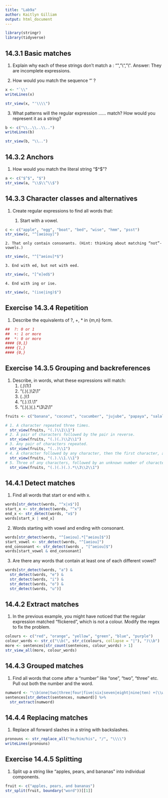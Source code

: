 ```yaml
---
title: "Lab9a"
author: Kaitlyn Gilliam 
output: html_document
---
```


```r
library(stringr)
library(tidyverse)
```


## 14.3.1 Basic matches  
1. Explain why each of these strings don’t match a \: "\", "\\", "\\\". 
Answer: They are incomplete expressions.  

2. How would you match the sequence "'\ ?

```r
x <- "`\\"
writeLines(x)
```

```r
str_view(x, "'\\\\")
```


3. What patterns will the regular expression \..\..\.. match? How would you represent it as a string?

```r
b <- c("\\..\\..\\..")
writeLines(b)
```


```r
str_view(b, "\\..")
```


## 14.3.2 Anchors

1. How would you match the literal string "$^$"?

```r
a <- c("$^$", "$")
str_view(a, "\\$\\^\\$")
```

## 14.3.3 Character classes and alternatives

1. Create regular expressions to find all words that:

    1. Start with a vowel.
    
```r
c <- c("apple", "egg", "boat", "bed", "wise", "hmm", "psst")
str_view(c, "^[aeiouy]")
```
    
    2. That only contain consonants. (Hint: thinking about matching “not”-vowels.)

```r
str_view(c, "^[^aeiou]*$")
```

    3. End with ed, but not with eed.
   
```r
str_view(c, "[^e]ed$")
```

    4. End with ing or ise.

```r
str_view(c, "(ise|ing)$")
```


## Exercise 14.3.4 Repetition

1. Describe the equivalents of ?, +, * in {m,n} form.

```r
##  ?: 0 or 1
##  +: 1 or more
##  *: 0 or more
#### {0,1}
#### {1,}
#### {0,}
```

## Exercise 14.3.5 Grouping and backreferences

1. Describe, in words, what these expressions will match:
    1. (.)\1\1
    2. "(.)(.)\\2\\1"
    3. (..)\1
    4. "(.).\\1.\\1"
    5. "(.)(.)(.).*\\3\\2\\1"

```r
fruits <- c("banana", "coconut", "cucumber", "jujube", "papaya", "salal berry")

# 1. A character repeated three times.
  str_view(fruits, "(.)\\1\\1")
# 2. A pair of characters followed by the pair in reverse.
  str_view(fruits, "(.)(.)\\2\\1")
# 3. Any pair of characters repeated.
  str_view(fruits, "(..)\\1")
# 4. A character followed by any character, then the first character, any character, then the first character finally.
  str_view(fruits, "(.).\\1.\\1")
# 5. Three of any characters, followed by an unknown number of characters, but that followed by the first three characters in reverse order.
  str_view(fruits, "(.)(.)(.).*\\3\\2\\1")
```

## 14.4.1 Detect matches

1. Find all words that start or end with x.

```r
words[str_detect(words, "^x|x$")]
start_x <- str_detect(words, "^x") 
end_x <- str_detect(words, "x$")
words[start_x | end_x]
```

2. Words starting with vowel and ending with consonant.

```r
words[str_detect(words, "^[aeiou].*[^aeiou]$")]
start_vowel <- str_detect(words, "^[aeiou]") 
end_consonant <- str_detect(words , "[^aeiou]$")
words[start_vowel & end_consonant]
```

3. Are there any words that contain at least one of each different vowel?

```r
words[str_detect(words, "a") &
  str_detect(words, "e") &
  str_detect(words, "i") &
  str_detect(words, "o") &
  str_detect(words, "u")]
```

## 14.4.2 Extract matches 

1. In the previous example, you might have noticed that the regular expression matched “flickered”, which is not a colour. Modify the regex to fix the problem.

```r
colours <- c("red", "orange", "yellow", "green", "blue", "purple")
colour_words <- str_c("\\b(", str_c(colours, collapse = "|"), ")\\b")
more <- sentences[str_count(sentences, colour_words) > 1]
str_view_all(more, colour_words)
```

## 14.4.3 Grouped matches 

1. Find all words that come after a “number” like “one”, “two”, “three” etc. Pull out both the number and the word.

```r
numword <- "\\b(one|two|three|four|five|six|seven|eight|nine|ten) +(\\w+)"
sentences[str_detect(sentences, numword)] %>%
  str_extract(numword)
```

## 14.4.4 Replacing matches 

1. Replace all forward slashes in a string with backslashes.

```r
pronouns <- str_replace_all("he/him/his", "/", "\\\\")
writeLines(pronouns)
```

## Exercise 14.4.5 Splitting

1. Split up a string like “apples, pears, and bananas” into individual components.

```r
fruit <- c("apples, pears, and bananas") 
str_split(fruit, boundary("word"))[[1]]
```






